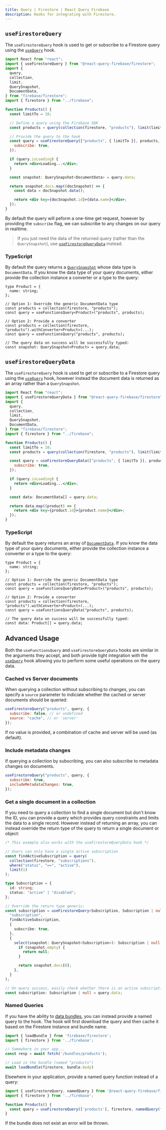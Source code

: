 ```yaml
---
title: Query | Firestore | React Query Firebase
description: Hooks for integrating with Firestore.
---
```


## `useFirestoreQuery`

The `useFirestoreQuery` hook is used to get or subscribe to a Firestore query using the [`useQuery`](https://react-query.tanstack.com/reference/useQuery) hook.

```jsx
import React from "react";
import { useFirestoreQuery } from "@react-query-firebase/firestore";
import {
  query,
  collection,
  limit,
  QuerySnapshot,
  DocumentData,
} from "firebase/firestore";
import { firestore } from "../firebase";

function Products() {
  const limitTo = 10;

  // Define a query using the Firebase SDK
  const products = query(collection(firestore, "products"), limit(limitTo));

  // Provide the query to the hook
  const query = useFirestoreQuery(["products", { limitTo }], products, {
    subscribe: true,
  });

  if (query.isLoading) {
    return <div>Loading...</div>;
  }

  const snapshot: QuerySnapshot<DocumentData> = query.data;

  return snapshot.docs.map((docSnapshot) => {
    const data = docSnapshot.data();

    return <div key={docSnapshot.id}>{data.name}</div>;
  });
}
```

By default the query will peform a one-time get request, however by providing the `subscribe` flag,
we can subscribe to any changes on our query in realtime.

> If you just need the data of the returned query (rather than the `QuerySnapshot`), use [`useFirestoreQueryData`](#useFirestoreQueryData) instead.

### TypeScript

By default the query returns a [`QuerySnapshot`](https://firebase.google.com/docs/reference/js/firestore_.querysnapshot) whose
data type is `DocumentData`. If you know the data type of your query documents, either provide the collection
instance a converter or a type to the query:

```tsx
type Product = {
  name: string;
};

// Option 1: Override the generic DocumentData type
const products = collection(firestore, "products");
const query = useFunctionsQuery<Product>("products", products);

// Option 2: Provide a converter
const products = collection(firestore, "products").withConverter<Product>(...);
const query = useFunctionsQuery("products", products);

// The query data on success will be successfully typed:
const snapshot: QuerySnapshot<Product> = query.data;
```

## `useFirestoreQueryData`

The `useFirestoreQuery` hook is used to get or subscribe to a Firestore query using the [`useQuery`](https://react-query.tanstack.com/reference/useQuery) hook,
however instead the document data is returned as an array rather than a `QuerySnapshot`.

```jsx
import React from "react";
import { useFirestoreQueryData } from "@react-query-firebase/firestore";
import {
  query,
  collection,
  limit,
  QuerySnapshot,
  DocumentData,
} from "firebase/firestore";
import { firestore } from "../firebase";

function Products() {
  const limitTo = 10;
  const products = query(collection(firestore, "products"), limit(limitTo));

  const query = useFirestoreQueryData(["products", { limitTo }], products, {
    subscribe: true,
  });

  if (query.isLoading) {
    return <div>Loading...</div>;
  }

  const data: DocumentData[] = query.data;

  return data.map((product) => {
    return <div key={product.id}>{product.name}</div>;
  });
}
```

### TypeScript

By default the query returns an array of [`DocumentData`](https://firebase.google.com/docs/reference/js/firestore_.documentdata).
If you know the data type of your query documents, either provide the collection instance a converter or a type to the query:

```tsx
type Product = {
  name: string;
};

// Option 1: Override the generic DocumentData type
const products = collection(firestore, "products");
const query = useFunctionsQueryData<Product>("products", products);

// Option 2: Provide a converter
const products = collection(firestore, "products").withConverter<Product>(...);
const query = useFunctionsQueryData("products", products);

// The query data on success will be successfully typed:
const data: Product[] = query.data;
```

## Advanced Usage

Both the `useFunctionsQuery` and `useFirestoreQueryData` hooks are similar in the arguments they accept,
and both provide tight integration with the [`useQuery`](https://react-query.tanstack.com/reference/useQuery) hook
allowing you to perform some useful operations on the query data.

### Cached vs Server documents

When querying a collection without subscribing to changes, you
can specify a `source` parameter to indiciate whether the
cached or server documents should be queried:

```js
useFirestoreQuery("products", query, {
  subscribe: false, // or undefined
  source: "cache", // or 'server'
});
```

If no value is provided, a combination of cache and server will be used (as default).

### Include metadata changes

If querying a collection by subscribing, you can also subscribe to metadata changes on
documents.

```js
useFirestoreQuery("products", query, {
  subscribe: true,
  includeMetadataChanges: true,
});
```

### Get a single document in a collection

If you need to query a collection to find a single document but don't know the ID, you can provide
a query which provides query constraints and limits the data to a single record. However instead of
returning an array, you can instead override the return type of the query to return a single document or object:

```ts
/* This example also works with the useFirestoreQueryData hook */

// Users can only have a single active subscription
const findActiveSubscription = query(
  collection(firestore, "subscriptions"),
  where("status", "==", "active"),
  limit(1)
);

type Subscription = {
  id: string;
  status: "active" | "disabled";
};

// Override the return type generic:
const subscription = useFirestoreQuery<Subscription, Subscription | null>(
  "subscription",
  findActiveSubscription,
  {
    subscribe: true,
  },
  {
    select(snapshot: QuerySnapshot<Subscription>): Subscription | null {
      if (snapshot.empty) {
        return null;
      }

      return snapshot.docs[0];
    },
  }
);

// On query success, easily check whether there is an active subscription:
const subscription: Subscription | null = query.data;
```

### Named Queries

If you have the ability to [data bundles](https://firebase.googleblog.com/2021/04/firestore-supports-data-bundles.html),
you can instead provide a named query to the hook. The hook will first download the query and then cache it based on the
Firestore instance and bundle name.

```js
import { loadBundle } from 'firebase/firestore';
import { firestore } from '../firebase';

// Somewhere in your app...
const resp = await fetch('/bundles/products');

// Load in the bundle (named "products")
await loadBundle(firestore, bundle.body)
```

Elsewhere in your application, provide a named query function instead of a query:

```jsx
import { useFirestoreQuery, namedQuery } from '@react-query-firebase/firestore';
import { firestore } from '../firebase';

function Products() {
  const query = useFirestoreQuery(['products'], firestore, namedQuery(firestore, 'products'));
}
```

If the bundle does not exist an error will be thrown.
